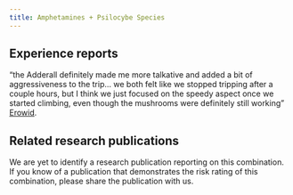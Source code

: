 ---
title: Amphetamines + Psilocybe Species
---
## Experience reports

“the Adderall definitely made me more talkative and added a bit of aggressiveness to the trip… we both felt like we stopped tripping after a couple hours, but I think we just focused on the speedy aspect once we started climbing, even though the mushrooms were definitely still working” [Erowid](https://erowid.org/experiences/exp.php?ID=26865).


## Related research publications

We are yet to identify a research publication reporting on this combination. If you know of a publication that demonstrates the risk rating of this combination, please share the publication with us.


